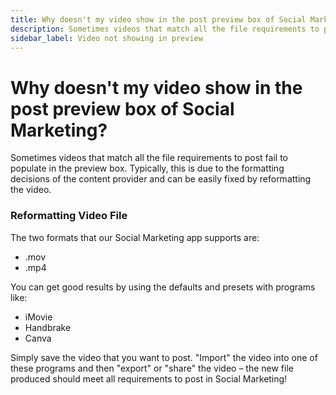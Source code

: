 ```yaml
---
title: Why doesn't my video show in the post preview box of Social Marketing?
description: Sometimes videos that match all the file requirements to post fail to populate in the preview box. Typically, this is due to the formatting decisions of the content provider and can be easily fixed...
sidebar_label: Video not showing in preview
---
```


# Why doesn't my video show in the post preview box of Social Marketing?

Sometimes videos that match all the file requirements to post fail to populate in the preview box. Typically, this is due to the formatting decisions of the content provider and can be easily fixed by reformatting the video.

### Reformatting Video File

The two formats that our Social Marketing app supports are:

- .mov
- .mp4

You can get good results by using the defaults and presets with programs like:

- iMovie
- Handbrake
- Canva

Simply save the video that you want to post. "Import" the video into one of these programs and then "export" or "share" the video – the new file produced should meet all requirements to post in Social Marketing!